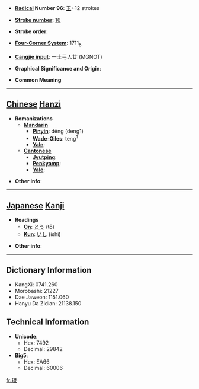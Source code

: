 * '''[[Wiktionary:Chinese radical index| Radical]] Number 96''': [[Wiktionary:Chinese radical index 玉|玉]]+12 strokes

* '''[[Wiktionary:Chinese total strokes index|Stroke number]]''': [[Wiktionary:Chinese total strokes index 16|16]]

* '''Stroke order''': 

* '''[[Wiktionary:Chinese four corner index|Four-Corner System]]''': 1711<sub>8</sub>

* '''[[Wiktionary:Chinese Cangjie index|Cangjie input]]''': 一土弓人廿 (MGNOT)

* '''Graphical Significance and Origin''': 

* '''Common Meaning'''

----

== [[Chinese]] [[Hanzi]] ==

* '''Romanizations'''
** '''[[Mandarin]]'''
*** '''[[Pinyin]]''': dēng (deng1)
*** '''[[Wade-Giles]]''': teng<sup>1</sup>
*** '''[[Yale]]''': 
** '''[[Cantonese]]'''
*** '''[[Jyutping]]''':
*** '''[[Penkyamp]]''': 
*** '''[[Yale]]''': 

* '''Other info''': 

----

== [[Japanese]] [[Kanji]] ==

* '''Readings'''
** '''[[On]]''': [[とう]] (tō)
** '''[[Kun]]''': [[いし]] (ishi)

* '''Other info''':  

----

== Dictionary Information ==

* KangXi: 0741.260
* Morobashi: 21227
* Dae Jaweon: 1151.060
* Hanyu Da Zidian: 21138.150

== Technical Information ==

* '''Unicode''':
** Hex: 7492
** Decimal: 29842
* '''Big5''':
** Hex: EA66
** Decimal: 60006

[[fr:璒]]